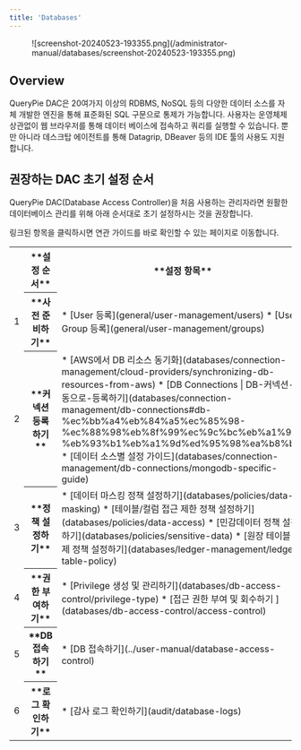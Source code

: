 ```yaml
---
title: 'Databases'
---
```



<figure data-layout="center" data-align="center">
![screenshot-20240523-193355.png](/administrator-manual/databases/screenshot-20240523-193355.png)
</figure>

## Overview

QueryPie DAC은 20여가지 이상의 RDBMS, NoSQL 등의 다양한 데이터 소스를 자체 개발한 엔진을 통해 표준화된 SQL 구문으로 통제가 가능합니다. 사용자는 운영체제 상관없이 웹 브라우저를 통해 데이터 베이스에 접속하고 쿼리를 실행할 수 있습니다. 뿐만 아니라 데스크탑 에이전트를 통해 Datagrip, DBeaver 등의 IDE 툴의 사용도 지원합니다.

## 권장하는 DAC 초기 설정 순서

QueryPie DAC(Database Access Controller)을 처음 사용하는 관리자라면 원활한 데이터베이스 관리를 위해 아래 순서대로 초기 설정하시는 것을 권장합니다.

<Callout type="info">
링크된 항목을 클릭하시면 연관 가이드를 바로 확인할 수 있는 페이지로 이동합니다.
</Callout>
<table data-table-width="760" data-layout="default" local-id="732b2fe2-d76c-4f02-aa32-1d192dd4db6e">
<colgroup>
<col/>
<col/>
<col/>
</colgroup>
<tbody>
<tr>
<th class="numberingColumn">
</th>
<th>
**설정 순서**
</th>
<th>
**설정 항목**
</th>
</tr>
<tr>
<td class="numberingColumn">
1
</td>
<th>
**사전 준비하기**
</th>
<td>
* [User 등록](general/user-management/users) 
* [User Group 등록](general/user-management/groups)
</td>
</tr>
<tr>
<td class="numberingColumn">
2
</td>
<th>
**커넥션 등록하기**
</th>
<td>
* [AWS에서 DB 리소스 동기화](databases/connection-management/cloud-providers/synchronizing-db-resources-from-aws)
* [DB Connections | DB-커넥션-수동으로-등록하기](databases/connection-management/db-connections#db-%ec%bb%a4%eb%84%a5%ec%85%98-%ec%88%98%eb%8f%99%ec%9c%bc%eb%a1%9c-%eb%93%b1%eb%a1%9d%ed%95%98%ea%b8%b0)
* [데이터 소스별 설정 가이드](databases/connection-management/db-connections/mongodb-specific-guide)
</td>
</tr>
<tr>
<td class="numberingColumn">
3
</td>
<th>
**정책 설정하기**
</th>
<td>
* [데이터 마스킹 정책 설정하기](databases/policies/data-masking)
* [테이블/컬럼 접근 제한 정책 설정하기](databases/policies/data-access)
* [민감데이터 정책 설정하기](databases/policies/sensitive-data)
* [원장 테이블 통제 정책 설정하기](databases/ledger-management/ledger-table-policy)
</td>
</tr>
<tr>
<td class="numberingColumn">
4
</td>
<th>
**권한 부여하기**
</th>
<td>
* [Privilege 생성 및 관리하기](databases/db-access-control/privilege-type)
* [접근 권한 부여 및 회수하기 ](databases/db-access-control/access-control)
</td>
</tr>
<tr>
<td class="numberingColumn">
5
</td>
<th>
**DB 접속하기**
</th>
<td>
* [DB 접속하기](../user-manual/database-access-control)
</td>
</tr>
<tr>
<td class="numberingColumn">
6
</td>
<th>
**로그 확인하기**
</th>
<td>
* [감사 로그 확인하기](audit/database-logs)
</td>
</tr>
</tbody>
</table>
